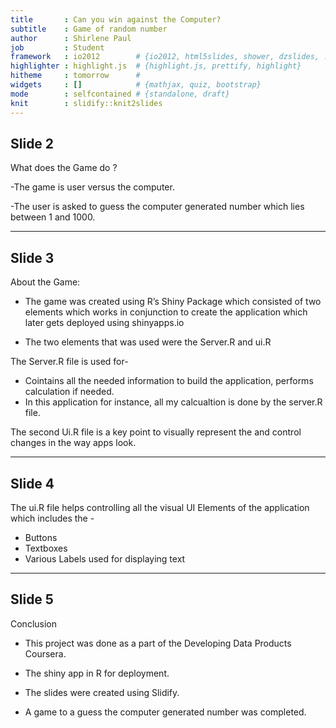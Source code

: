 ```yaml
---
title       : Can you win against the Computer?
subtitle    : Game of random number 
author      : Shirlene Paul
job         : Student
framework   : io2012        # {io2012, html5slides, shower, dzslides, ...}
highlighter : highlight.js  # {highlight.js, prettify, highlight}
hitheme     : tomorrow      # 
widgets     : []            # {mathjax, quiz, bootstrap}
mode        : selfcontained # {standalone, draft}
knit        : slidify::knit2slides
---
```




## Slide 2

What does the Game do ?

-The game is user versus the computer. 

-The user is asked to guess the computer generated number which lies between 1 and 1000.


---

## Slide 3

About the Game:

- The game was created using R's Shiny Package which consisted of two elements which works in 
  conjunction to create the application which later gets deployed using shinyapps.io
  
- The two elements that was used were the Server.R and ui.R 

The Server.R file is used for-

- Cointains all the needed information to build the application, performs calculation if needed.
- In this application for instance, all my calcualtion is done by the server.R file.


The second Ui.R file is a key point to visually represent the and control changes in the way apps look.


---

## Slide 4

The ui.R file helps controlling all the visual UI Elements of the application which includes the -

* Buttons 
* Textboxes
* Various Labels used for displaying text


---

## Slide 5

Conclusion

- This project was done as a part of the Developing Data Products Coursera.

- The shiny app in R for deployment.

- The slides were created using Slidify.

- A game to a guess the computer generated number was completed.